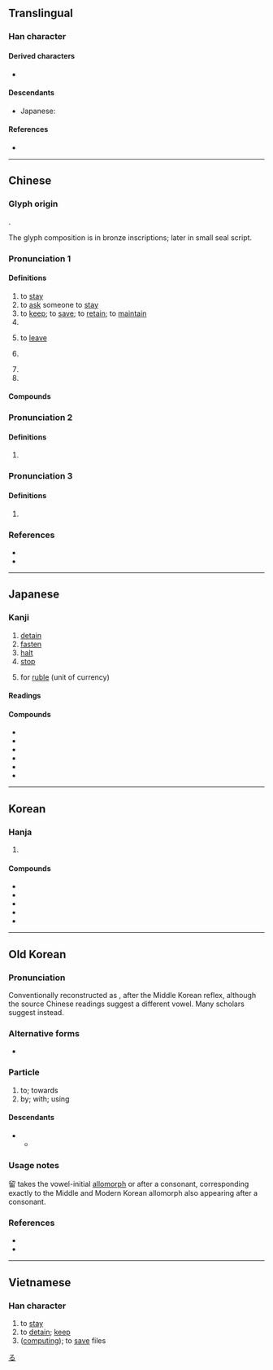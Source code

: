{{also|畱|畄}}
{{character info}}
==Translingual==

===Han character===
{{Han char|rn=102|rad=田|as=05|sn=10|four=77602|canj=HHW|ids=⿱⿰𠂎刀田}}

====Derived characters====
* {{l|mul|[[㨨]], [[䗜]], [[䝀]], [[䶉]], [[塯]], [[媹]], [[嵧]], [[廇]], [[榴]], [[溜]], [[熘]], [[瑠]], [[瘤]], [[磂]], [[罶]], [[蒥]], [[蹓]], [[遛]], [[鎦]] ([[镏]]), [[霤]], [[飀]] ([[飗]]), [[餾]] ([[馏]]), [[騮]] ([[骝]]), [[鬸]], [[鰡]], [[鶹]] ([[鹠]]), [[𠺕]], [[𨢇]]}}

====Descendants====
* Japanese: {{ja-l|る}}

====References====
* {{Han ref|kx=0761.050|dkj=21808|dj=1171.010|hdz=42537.040|uh=7559|ud=30041|bh=AF64|bd=44900}}

[[Category:Han characters from which hiragana were derived|る]]

----

==Chinese==
{{zh-forms|alt=畄-second round simplified,畱,㽞,𤰛,𤱊,𬎿}}

===Glyph origin===
{{Han etym}}
{{liushu|psc}}.

The glyph composition is {{Han compound|卯|田|t2=field|c1=p|c2=s}} in bronze inscriptions; later {{Han compound|丣|田|c1=p|c2=s}} in small seal script.

===Pronunciation 1===
{{zh-pron
|m=liú
|m-s=niu2
|c=lau4
|h=pfs=liù;gd=liu2
|md=làu/liù
|md_note=liù - "belly fat"
|mn=lâu/liû
|mn_note=lâu - vernacular; liû - literary
|mn-t=liu5/lao5
|mn-t_note=liu5 - literary; lao5 - vernacular
|w=3lieu
|mc=1
|oc=1
|ma=y
|cat=v,pn
}}

====Definitions====
{{zh-hanzi}}

# to [[stay]]
# to [[ask]] someone to [[stay]]
# to [[keep]]; to [[save]]; to [[retain]]; to [[maintain]]
# {{zh-short|留學|to [[study]] [[abroad]]}}
# {{lb|zh|Cantonese}} to [[leave]]
#: {{zh-x|把 頭髮 留 到 落 腰|have one's hair grow to waist-length|C}}
# {{rfdef|zh}}
#: {{zh-x|留 長 頭髮|to let one's hair grow long|C}}
# {{zh-alt-form|流}}
# {{surname|zh}}

====Compounds====
{{zh-der|留下|留低|留言|留醫|逗留|停留|保留|遺留|留級|留級生|留班|留班生|留學|留學生|留堂|留校|不留一字|停留長智|伊留申|乞留乞良|去留|容留|不留體統|保留林|不留餘地|慰留|乞留惡濫|保留曲線|小留學生|保留價格|不中留|不留心|宿留|勾留|寸甲不留|居留|久留|急留骨碌|剔留禿魯|不留|偎留|乞留玎琅|張良擇留|彌留|居留權|屯留縣|寸草不留|保留徵收|存留|保留盈餘|七留七林|女大難留|人死留名|保留地|外僑居留|不留神|三不留|保留戶|刀下留人|志留紀|劈留撲碌|乞留曲律|代留|居留證|留難|截鐙留鞭|留頭|留連|滯留鋒|留一手|留餘地|扳留|留寓|留戀|留連不捨|留芳百世|留話|留臉|留職停薪|留傳|留身|萬古留芳|毫不留情|留客住|留存|留住|挽留|款留|攀留|留飯|留名|留滯|留情|留侯論|留取|留洋|留學考試|留待|留面子|留退步|留美學人|留念|留影|留言冊|留言板|手下留情|稽留|留守|留懷|留根|留宿|留駐|留任|留成|拘留所|收留|截髮留賓|留中不發|留扣子|留後手|步步留心|拘留|殘留|的留的立|片甲不留|留後步|留意|留置觀察|滴留撲|留鳥|留髡|留門|留連忘返|留言簿|留蘭香|留臉面|留聲機|留置|留白|留海|留步|留有餘地|留春|留心用意|留心|留帖|留尾巴|留客雨|留別|留侯|王留|留後路|留題|留神|扣留|沒留沒亂|滯留|淹留|淅零淅留|瀦留|留職|淅留淅零|截留|陳留|遲留|革留|養虎留患|邀留|青史名留|雞犬不留|虎死留皮|青史留名|馬留|自留地|鄭驛留賓|預留|須留|革職留任|齒頰留香|豹死留皮|迷留摸亂|赤留出律|逋留|迷留沒亂|迷留悶亂|自留山|遮道挽留|苦留|苟留殘喘|羈留|留垻|留得青山在，不怕沒柴燒}}

===Pronunciation 2===
{{zh-pron
|m=liù
|mc=2
|oc=n,2
|cat=
}}

====Definitions====
{{zh-hanzi}}

# {{rfdef|zh}}

===Pronunciation 3===
{{zh-pron
|m=Liǔ
|cat=pn
}}

====Definitions====
{{zh-hanzi}}

# {{zh-alt-name|昴}}

===References===
* {{R:yue:Hanzi}}
* {{R:twedu|A02645}}

{{zh-cat|Beginning|Astronomy}}

----

==Japanese==

===Kanji===
{{ja-kanji|grade=5|rs=田05}}

# [[detain]]
# [[fasten]]
# [[halt]]
# [[stop]]
# {{ja-ateji|sort=ルーブル}} for [[ruble]] (unit of currency)

====Readings====
{{ja-readings
|goon=る
|kanon=りゅう<りう
|kun=と-める, と-まる, とど-める, とど-まる, ルーブル
}}

====Compounds====
{{der-top|Compounds}}
* {{ja-r|留意|りゅうい}}
* {{ja-r|留守|るす|[[absence]]}}
* {{ja-r|留任|りゅうにん}}
* {{ja-r|留年|りゅうねん}}
* {{ja-r|留学|りゅうがく}}
* {{ja-r|保留|ほりゅう}}
{{der-bottom}}

----

==Korean==

===Hanja===
{{ko-hanja|머무르다|머무를|류||유}}

# {{hanja form of|류|[[stay]]}}

====Compounds====
* {{ko-l|잔류|[[staying]] behind|殘留}}
* {{ko-l|체류|[[stay]]; [[sojourn]]|滯留}}
* {{ko-l|보류|[[hold]], [[suspension]]|保留}}
* {{ko-l|억류|[[detention]], [[internment]]|抑留}}
* {{ko-l|유치|[[detainment]], [[custody]]|留置}}

----

==Old Korean==

===Pronunciation===

Conventionally reconstructed as {{IPAfont|*-lwo}}, after the Middle Korean reflex, although the source Chinese readings suggest a different vowel. Many scholars suggest {{IPAfont|*-lwu}} instead.

===Alternative forms===

* {{m|oko|以}} {{q|logographic variant used in Idu and Gugyeol texts}}

===Particle===
{{head|oko|particle|tr=*-lwo}}

# to; towards {{lb|ko|directional case marker}}
# by; with; using {{lb|ko|instrumental case marker}}

====Descendants====
* {{desc|okm|로|tr=lwo}}
** {{desc|ko|로}}

===Usage notes===
留 takes the vowel-initial [[allomorph]] {{m|oko|乙留}} or {{m|oko|乙以}} after a consonant, corresponding exactly to the Middle and Modern Korean allomorph {{okm-inline|으로|ulo}} also appearing after a consonant.

===References===
* {{cite-journal|author={{lang|ko|이승재}} (Lee Seung-jae)|title={{lang|ko|차자표기 자료의 격조사 연구}}|trans-title=Study of case markers in the Chinese-based orthography [of Korean]|journal=Gugeo gungmunhak|year=2000|volume=127|pages=107–132}}
* {{cite-book|2012|author={{lang|ko|박지용 外}} (Park Ji-yong et al.)|title={{lang|ko|향가 해독 자료집}}|trans-title=A Sourcebook of Hyangga Interpretations|publisher=Seoul National University|pages=199—200}}

----

==Vietnamese==

===Han character===
{{vi-hantu|[[lưu]]|rs=田05}}

# to [[stay]]
# to [[detain]]; [[keep]]
# ([[computing]]); to [[save]] files